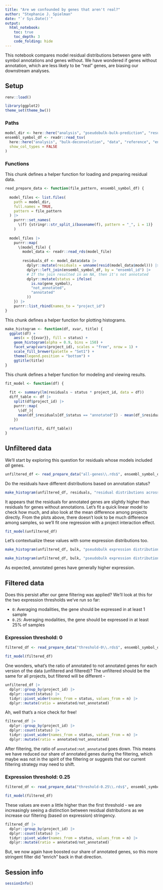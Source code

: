 ```yaml
---
title: "Are we confounded by genes that aren't real?"
author: "Stephanie J. Spielman"
date: "`r Sys.Date()`"
output:
  html_notebook:
    toc: true
    toc_depth: 3
    code_folding: hide
---
```


This notebook compares model residual distributions between gene with symbol annotations and genes without. 
We have wondered if genes without annotation, which are less likely to be "real" genes, are biasing our downstream analyses.


## Setup


```r
renv::load()

library(ggplot2)
theme_set(theme_bw())
```

### Paths

```r
model_dir <- here::here("analysis", "pseudobulk-bulk-prediction", "results", "models")
ensembl_symbol_df <- readr::read_tsv(
  here::here("analysis", "bulk-deconvolution", "data", "reference", "ensembl_symbol.tsv"), 
  show_col_types = FALSE
)
```

### Functions

This chunk defines a helper function for loading and preparing residual data.

```r
read_prepare_data <- function(file_pattern, ensembl_symbol_df) {
  
  model_files <- list.files(
    path = model_dir,
    full.names = TRUE,
    pattern = file_pattern
  ) |>
    purrr::set_names(
      \(f) {stringr::str_split_i(basename(f), pattern = "_", i = 1)}
    )
  
  model_files |>
    purrr::map(
      \(model_file) {
        model_data <- readr::read_rds(model_file)
        
        residuals_df <- model_data$data |> 
          dplyr::mutate(residuals = unname(resid(model_data$model))) |>
          dplyr::left_join(ensembl_symbol_df, by = "ensembl_id") |>
          # If the join resulted in an NA, then it's not annotated
          dplyr::mutate(status = ifelse(
            is.na(gene_symbol), 
            "not_annotated", 
            "annotated"
          ))
    }) |>
    purrr::list_rbind(names_to = "project_id")
}
```

This chunk defines a helper function for plotting histograms.
```r
make_histogram <- function(df, xvar, title) {
  ggplot(df) +
    aes(x = {{xvar}}, fill = status) + 
    geom_histogram(alpha = 0.9, bins = 150) +
    facet_wrap(vars(project_id), scales = "free", nrow = 1) +
    scale_fill_brewer(palette = "Set1") + 
    theme(legend.position = "bottom") + 
    ggtitle(title)  
}
```

This chunk defines a helper function for modeling and viewing results.

```r
fit_model <- function(df) {
    
  fit <- summary(lm(residuals ~ status * project_id, data = df))
  diff_table <- df |>
    split(df$project_id) |>
    purrr::map(
      \(df_){
      mean(df_$residuals[df_$status == "annotated"]) - mean(df_$residuals[df_$status == "not_annotated"])
    })
  
  return(list(fit, diff_table))
}
```


## Unfiltered data 

We'll start by exploring this question for residuals whose models included _all_ genes.


```r
unfiltered_df <- read_prepare_data("all-genes\\.rds$", ensembl_symbol_df) 
```


Do the residuals have different distributions based on annotation status?

```r
make_histogram(unfiltered_df, residuals, "residual distributions across annotation status")
```


It appears that the residuals for annotated genes are slightly higher than residuals for genes without annotations.
Let's fit a quick linear model to check how much, and also look at the mean difference among projects directly.
From the plots above, there doesn't look to be much difference among samples, so we'll fit one regression with a project interaction effect.


```r
fit_model(unfiltered_df)
```

Let's contextualize these values with some expression distributions too.

```r
make_histogram(unfiltered_df, bulk, "pseudobulk expression distributions across annotation status")
```

```r
make_histogram(unfiltered_df, bulk, "pseudobulk expression distributions across annotation status")
```

As expected, annotated genes have generally higher expression.


## Filtered data

Does this persist after our gene filtering was applied?
We'll look at this for the two expression thresholds we've run so far:

* `0`: Averaging modalities, the gene should be expressed in at least 1 sample
* `0.25`: Averaging modalities, the gene should be expressed in at least 25% of samples

### Expression threshold: 0


```r
filtered_df <- read_prepare_data("threshold-0\\.rds$", ensembl_symbol_df) 
```

```r
fit_model(filtered_df)
```


One wonders, what's the ratio of annotated to not annotated genes for each version of the data (unfiltered and filtered)?
The unfiltered should be the same for all projects, but filtered will be different -

```r
unfiltered_df |>
  dplyr::group_by(project_id) |>
  dplyr::count(status) |>
  tidyr::pivot_wider(names_from = status, values_from = n) |>
  dplyr::mutate(ratio = annotated/not_annotated)
```

Ah, well that's a nice check for free!


```r
filtered_df |>
  dplyr::group_by(project_id) |>
  dplyr::count(status) |>
  tidyr::pivot_wider(names_from = status, values_from = n) |>
  dplyr::mutate(ratio = annotated/not_annotated)
```

After filtering, the ratio of `annotated:not_annotated` goes down.
This means we have reduced our share of annotated genes during the filtering, which maybe was not in the spirit of the filtering or suggests that our current filtering strategy may need to shift.


### Expression threshold: 0.25

```r
filtered_df <- read_prepare_data("threshold-0.25\\.rds$", ensembl_symbol_df) 
```


```r
fit_model(filtered_df)
```

These values are even a little higher than the first threshold - we are increasingly seeing a distinction between residual distributions as we increase our filtering (based on expression) stringency.


```r
filtered_df |>
  dplyr::group_by(project_id) |>
  dplyr::count(status) |>
  tidyr::pivot_wider(names_from = status, values_from = n) |>
  dplyr::mutate(ratio = annotated/not_annotated)
```

But, we now again have boosted our share of annotated genes, so this more stringent filter did "enrich" back in that direction.

## Session info

```r
sessionInfo()
```